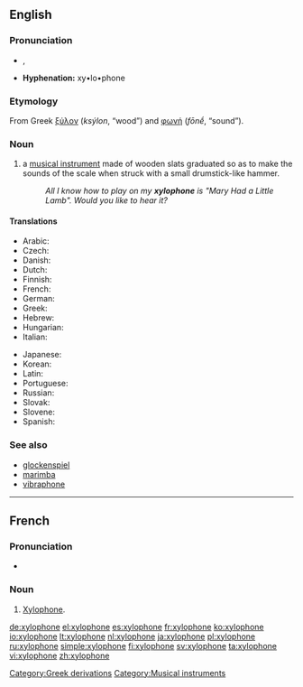 {{wikipedia}}
==English==

===Pronunciation===
* {{enPR|zīʹlə-fōn'}}, {{IPA|/ˈzɑɪ.lə.ˌfon/}}
* '''Hyphenation:''' xy•lo•phone

===Etymology===
From Greek [[ξύλον]] (''ksýlon'', “wood”) and [[φωνή]] (''fōnḗ'', “sound”).

===Noun===
{{en-noun}}

# a [[musical instrument]] made of wooden slats graduated so as to make the sounds of the scale when struck with a small drumstick-like hammer.
#: ''All I know how to play on my '''xylophone''' is "Mary Had a Little Lamb". Would you like to hear it?''

====Translations====
{{trans-top|musical instrument}}
* Arabic: {{t-|ar|زايلفون|m|tr=zailufú:n|sc=Arab}}
* Czech: {{t+|cs|xylofon|m}}
* Danish: {{t-|da|xylofon|c}}
* Dutch: {{t+|nl|xylofoon|m}}
* Finnish: {{t+|fi|ksylofoni}}
* French: {{t+|fr|xylophone|m}}
* German: {{t+|de|Xylophon|n}}
* Greek: {{t+|el|ξυλόφωνο|n|tr=ksilófono|sc=Grek}}
* Hebrew: {{t+|he|קסילופון|m|tr=ksilofón|sc=Hebr}}
* Hungarian: {{t|hu|xilofon}}
* Italian: {{t+|it|xilofono|m}}
{{trans-mid}}
* Japanese: {{t+|ja|木琴|tr=mokkin|sc=Jpan}}
* Korean: {{t-|ko|실로폰|tr=sillopon|sc=Hang}}
* Latin: {{t|la|xylophonium|n}}
* Portuguese: {{t-|pt|xilofone|m}}
* Russian: {{t+|ru|ксилофон|m|tr=ksilofón|sc=Cyrl}}
* Slovak: {{t|sk|xylofón|m}}
* Slovene: {{t+|sl|ksilofon|m}}
* Spanish: {{t+|es|xilófono|m}}
{{trans-bottom}}

===See also===
* [[glockenspiel]]
* [[marimba]]
* [[vibraphone]]

----

==French==

===Pronunciation===
* {{IPA|/ɡzi.lɔ.fɔn/}}

===Noun===
{{fr-noun}} {{m}}

# [[xylophone#English|Xylophone]].

[[Category:Greek derivations]]
[[Category:Musical instruments]]

[[de:xylophone]]
[[el:xylophone]]
[[es:xylophone]]
[[fr:xylophone]]
[[ko:xylophone]]
[[io:xylophone]]
[[lt:xylophone]]
[[nl:xylophone]]
[[ja:xylophone]]
[[pl:xylophone]]
[[ru:xylophone]]
[[simple:xylophone]]
[[fi:xylophone]]
[[sv:xylophone]]
[[ta:xylophone]]
[[vi:xylophone]]
[[zh:xylophone]]